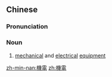 {{also|机电}}
==Chinese==
{{zh-forms|s=机电}}

===Pronunciation===
{{zh-pron
|m=jīdiàn
|cat=n
}}

===Noun===
{{zh-noun}}

# [[mechanical]] and [[electrical]] [[equipment]]

[[zh-min-nan:機電]]
[[zh:機電]]
